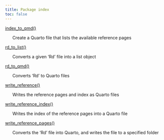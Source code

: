 ```yaml
---
title: Package index
toc: false
---
```


[index_to_qmd()](index_to_qmd.qmd)


&nbsp;&nbsp;&nbsp;&nbsp;&nbsp;&nbsp;Create a Quarto file that lists the available reference pages

[rd_to_list()](rd_to_list.qmd)


&nbsp;&nbsp;&nbsp;&nbsp;&nbsp;&nbsp;Converts a given 'Rd' file into a list object

[rd_to_qmd()](rd_to_qmd.qmd)


&nbsp;&nbsp;&nbsp;&nbsp;&nbsp;&nbsp;Converts 'Rd' to Quarto files

[write_reference()](write_reference.qmd)


&nbsp;&nbsp;&nbsp;&nbsp;&nbsp;&nbsp;Writes the reference pages and index as Quarto files

[write_reference_index()](write_reference_index.qmd)


&nbsp;&nbsp;&nbsp;&nbsp;&nbsp;&nbsp;Writes the index of the reference pages into a Quarto file

[write_reference_pages()](write_reference_pages.qmd)


&nbsp;&nbsp;&nbsp;&nbsp;&nbsp;&nbsp;Converts the 'Rd' file into Quarto, and writes the file to a specified folder


